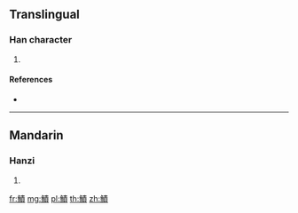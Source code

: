 {{character info/new}}
==Translingual==

===Han character===
{{Han char|rn=195|rad=魚|as=11|sn=22|four=25386|canj=NFQMC}}

# {{defn|Han|sort=魚11}}

====References====
* {{Han ref|kx=1477.140|dkj=46450|dj=2008.400|hdz=74708.130|uh=9C3F|ud=39999|bh=F7AC|bd=63404}}

----

==Mandarin==

===Hanzi===
{{cmn-hanzi|pin=[[jī]] ([[ji1]])|wg=chi<sup>1</sup>}}

# {{defn|lang=cmn|sort=魚11}}

[[fr:鰿]]
[[mg:鰿]]
[[pl:鰿]]
[[th:鰿]]
[[zh:鰿]]